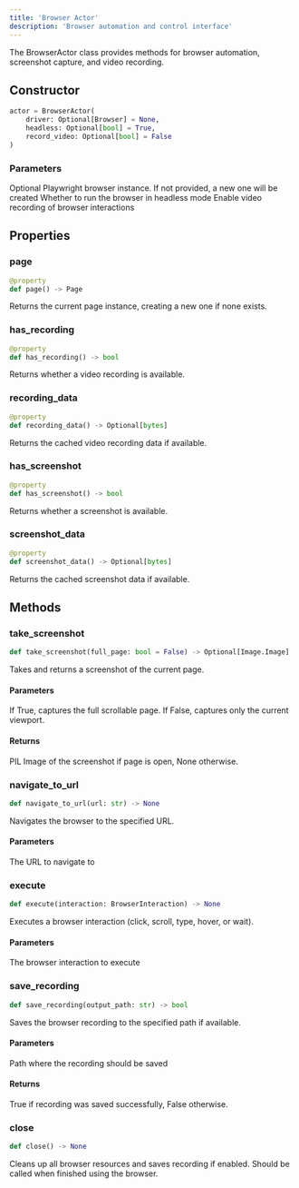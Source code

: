 ```yaml
---
title: 'Browser Actor'
description: 'Browser automation and control interface'
---
```


The BrowserActor class provides methods for browser automation, screenshot capture, and video recording.

## Constructor

```python
actor = BrowserActor(
    driver: Optional[Browser] = None,
    headless: Optional[bool] = True,
    record_video: Optional[bool] = False
)
```

### Parameters

<ParamField path="driver" type="Browser">
  Optional Playwright browser instance. If not provided, a new one will be created
</ParamField>

<ParamField path="headless" type="boolean" default="true">
  Whether to run the browser in headless mode
</ParamField>

<ParamField path="record_video" type="boolean" default="false">
  Enable video recording of browser interactions
</ParamField> 

## Properties

### page
```python
@property
def page() -> Page
```
Returns the current page instance, creating a new one if none exists.

### has_recording
```python
@property
def has_recording() -> bool
```
Returns whether a video recording is available.

### recording_data
```python
@property
def recording_data() -> Optional[bytes]
```
Returns the cached video recording data if available.

### has_screenshot
```python
@property
def has_screenshot() -> bool
```
Returns whether a screenshot is available.

### screenshot_data
```python
@property
def screenshot_data() -> Optional[bytes]
```
Returns the cached screenshot data if available.

## Methods

### take_screenshot
```python
def take_screenshot(full_page: bool = False) -> Optional[Image.Image]
```
Takes and returns a screenshot of the current page.

#### Parameters
<ParamField path="full_page" type="boolean" default="false">
  If True, captures the full scrollable page. If False, captures only the current viewport.
</ParamField>

#### Returns
PIL Image of the screenshot if page is open, None otherwise.

### navigate_to_url
```python
def navigate_to_url(url: str) -> None
```
Navigates the browser to the specified URL.

#### Parameters
<ParamField path="url" type="string">
  The URL to navigate to
</ParamField>

### execute
```python
def execute(interaction: BrowserInteraction) -> None
```
Executes a browser interaction (click, scroll, type, hover, or wait).

#### Parameters
<ParamField path="interaction" type="BrowserInteraction">
  The browser interaction to execute
</ParamField>

### save_recording
```python
def save_recording(output_path: str) -> bool
```
Saves the browser recording to the specified path if available.

#### Parameters
<ParamField path="output_path" type="string">
  Path where the recording should be saved
</ParamField>

#### Returns
True if recording was saved successfully, False otherwise.

### close
```python
def close() -> None
```
Cleans up all browser resources and saves recording if enabled. Should be called when finished using the browser.